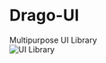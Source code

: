 
<Meta title="Intro" />

<div className="text-red-300">
  <h1>Drago-UI</h1>
  <div>Multipurpose UI Library</div>
  <img
    src="https://as1.ftcdn.net/v2/jpg/00/92/14/46/1000_F_92144657_VjktG4EqNmksbOtHlbgynua9WROh87oT.jpg"
    alt="UI Library"
  />
</div>
